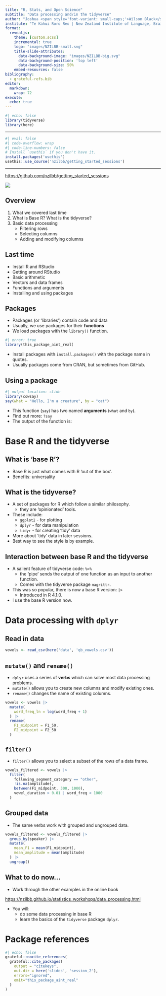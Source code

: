 ```yaml
---
title: "R, Stats, and Open Science"
subtitle: "Data processing and/in the tidyverse"
author: "Joshua <span style='font-variant: small-caps;'>Wilson Black</span>"
institute: "Te Kāhui Roro Reo | New Zealand Institute of Language, Brain and Behaviour <br/> Te Whare Wānanga o Waitaha | University of Canterbury"
format:
  revealjs:
    theme: [custom.scss]
    incremental: true
    logo: "images/NZILBB-small.svg"
    title-slide-attributes:
      data-background-image: "images/NZILBB-big.svg"
      data-background-position: 'top left'
      data-background-size: 50%
    embed-resources: false
bibliography: 
  - grateful-refs.bib
editor: 
  markdown: 
    wrap: 72
execute: 
  echo: true
---
```


```r
#| echo: false
library(tidyverse)
library(here)
```

---

::: {.centre}

```r
#| eval: false
#| code-overflow: wrap
#| code-line-numbers: false
# Install `usethis` if you don't have it.
install.packages('usethis')
usethis::use_course('nzilbb/getting_started_sessions')
```

:::


---

<https://github.com/nzilbb/getting_started_sessions>

![](images/download.png)


## Overview

1. What we covered last time
2. What is Base R? What is the tidyverse?
3. Basic data processing
    - Filtering rows
    - Selecting columns
    - Adding and modifying columns

## Last time

- Install R and RStudio
- Getting around RStudio
- Basic arithmetic
- Vectors and data frames
- Functions and arguments
- Installing and using packages

## Packages

- Packages (or 'libraries') contain code and data
- Usually, we use packages for their **functions**
- We load packages with the `library()` function.
    
::: fragment

```r
#| error: true
library(this_package_aint_real)
```

:::

- Install packages with `install.packages()` with the package name in quotes.
- Usually packages come from CRAN, but sometimes from GitHub. 

## Using a package

::: fragment

```r
#| output-location: slide
library(cowsay)
say(what = "Hello, I'm a creature", by = "cat")
```

:::

- This function  (`say`) has two named **arguments** (`what` and `by`).
- Find out more: `?say`
- The output of the function is:

# Base R and the tidyverse

## What is 'base R'?

- Base R is just what comes with R 'out of the box'.
- Benefits: universality

## What is the tidyverse?

- A set of packages for R which follow a similar philosophy.
    - they are 'opinionated' tools.
- These include: 
    - `ggplot2` - for plotting
    - `dplyr` - for data manipulation
    - `tidyr` - for creating 'tidy' data
- More about 'tidy' data in later sessions.
- Best way to see the style is by example.

## Interaction between base R and the tidyverse

- A salient feature of tidyverse code: `%>%`
    - the 'pipe' sends the output of one function as an input to another
    function.
    - Comes with the tidyverse package `magrittr`.
- This was so popular, there is now a base R version: `|>`
    - Introduced in R 4.1.0.
- I use the base R version now.

# Data processing with `dplyr`

## Read in data

```r
vowels <- read_csv(here('data', 'qb_vowels.csv'))
```


## `mutate()` and `rename()`

- `dplyr` uses a series of **verbs** which can solve most data processing problems.
- `mutate()` allows you to create new columns and modify existing ones.
- `rename()` changes the name of existing columns.

::: fragment

```r
vowels <- vowels |> 
  mutate(
    word_freq_ln = log(word_freq + 1)
  ) |> 
  rename(
    F1_midpoint = F1_50,
    F2_midpoint = F2_50
  )
```

:::

## `filter()`

- `filter()` allows you to select a subset of the rows of a data frame.

::: fragment

```r
vowels_filtered <- vowels |> 
  filter(
    following_segment_category == "other",
    !is.na(amplitude),
    between(F1_midpoint, 300, 1000),
    vowel_duration > 0.01 | word_freq < 1000
  )
```

:::

## Grouped data

- The same verbs work with grouped and ungrouped data.

::: fragment
```r
vowels_filtered <- vowels_filtered |> 
  group_by(speaker) |> 
  mutate(
    mean_F1 = mean(F1_midpoint),
    mean_amplitude = mean(amplitude)
  ) |> 
  ungroup()
```
:::

## What to do now...

- Work through the other examples in the online book

::: fragment
<https://nzilbb.github.io/statistics_workshops/data_processing.html>

:::

- You will:
     - do some data processing in base R
     - learn the basics of the `tidyverse` package `dplyr`.


# Package references

```r
#| echo: false
grateful::nocite_references(
  grateful::cite_packages(
    output = "citekeys", 
    out.dir = here('slides', 'session_2'), 
    errors="ignored",
    omit="this_package_aint_real"
  )
)
```


::: {#refs .tiny}

:::
